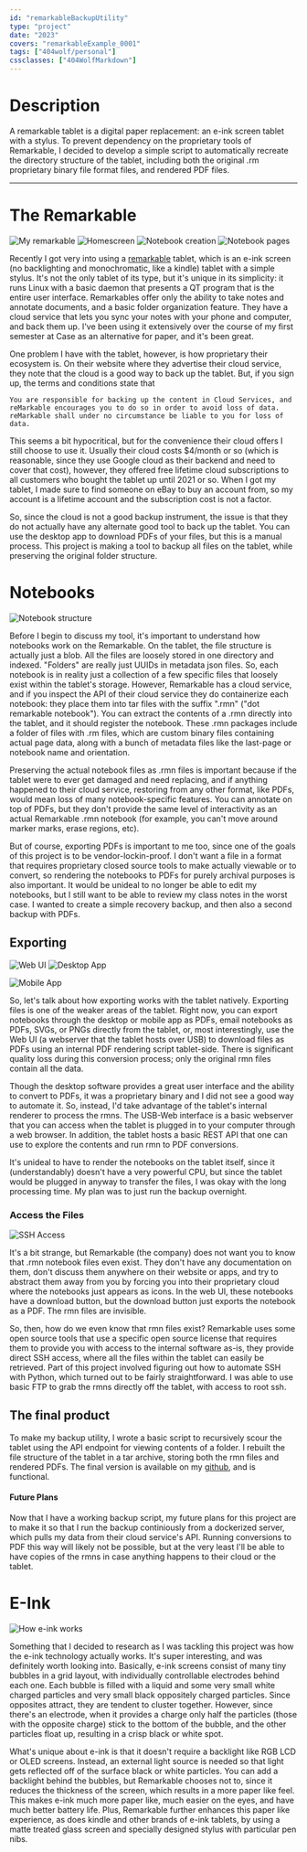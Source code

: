```yaml
---
id: "remarkableBackupUtility"
type: "project"
date: "2023"
covers: "remarkableExample_0001"
tags: ["404wolf/personal"]
cssclasses: ["404WolfMarkdown"]
---
```

# Description

A remarkable tablet is a digital paper replacement: an e-ink screen tablet with a stylus. To prevent dependency on the proprietary tools of Remarkable, I decided to develop a simple script to automatically recreate the directory structure of the tablet, including both the original .rm proprietary binary file format files, and rendered PDF files.

***

# The Remarkable

![My remarkable](remarkableExample_0001.JPG)
![Homescreen](interface1_0001.png)
![Notebook creation](interface2_0001.png)
![Notebook pages](interface3_0001.png)

Recently I got very into using a [remarkable](https://remarkable.com) tablet, which is an e-ink screen (no backlighting and monochromatic, like a kindle) tablet with a simple stylus. It's not the only tablet of its type, but it's unique in its simplicity: it runs Linux with a basic daemon that presents a QT program that is the entire user interface. Remarkables offer only the ability to take notes and annotate documents, and a basic folder organization feature. They have a cloud service that lets you sync your notes with your phone and computer, and back them up. I've been using it extensively over the course of my first semester at Case as an alternative for paper, and it's been great.

One problem I have with the tablet, however, is how proprietary their ecosystem is. On their website where they advertise their cloud service, they note that the cloud is a good way to back up the tablet. But, if you sign up, the terms and conditions state that

```
You are responsible for backing up the content in Cloud Services, and reMarkable encourages you to do so in order to avoid loss of data. reMarkable shall under no circumstance be liable to you for loss of data.
```

This seems a bit hypocritical, but for the convenience their cloud offers I still choose to use it. Usually their cloud costs $4/month or so (which is reasonable, since they use Google cloud as their backend and need to cover that cost), however, they offered free lifetime cloud subscriptions to all customers who bought the tablet up until 2021 or so. When I got my tablet, I made sure to find someone on eBay to buy an account from, so my account is a lifetime account and the subscription cost is not a factor.

So, since the cloud is not a good backup instrument, the issue is that they do not actually have any alternate good tool to back up the tablet. You can use the desktop app to download PDFs of your files, but this is a manual process. This project is making a tool to backup all files on the tablet, while preserving the original folder structure.

# Notebooks

![Notebook structure](aNotebookStructure_0001.png)

Before I begin to discuss my tool, it's important to understand how notebooks work on the Remarkable. On the tablet, the file structure is actually just a blob. All the files are loosely stored in one directory and indexed. "Folders" are really just UUIDs in metadata json files. So, each notebook is in reality just a collection of a few specific files that loosely exist within the tablet's storage. However, Remarkable has a cloud service, and if you inspect the API of their cloud service they do containerize each notebook: they place them into tar files with the suffix ".rmn" ("dot remarkable notebook"). You can extract the contents of a .rmn directly into the tablet, and it should register the notebook. These .rmn packages include a folder of files with .rm files, which are custom binary files containing actual page data, along with a bunch of metadata files like the last-page or notebook name and orientation.

Preserving the actual notebook files as .rmn files is important because if the tablet were to ever get damaged and need replacing, and if anything happened to their cloud service, restoring from any other format, like PDFs, would mean loss of many notebook-specific features. You can annotate on top of PDFs, but they don't provide the same level of interactivity as an actual Remarkable .rmn notebook (for example, you can't move around marker marks, erase regions, etc).

But of course, exporting PDFs is important to me too, since one of the goals of this project is to be vendor-lockin-proof. I don't want a file in a format that requires proprietary closed source tools to make actually viewable or to convert, so rendering the notebooks to PDFs for purely archival purposes is also important. It would be unideal to no longer be able to edit my notebooks, but I still want to be able to review my class notes in the worst case. I wanted to create a simple recovery backup, and then also a second backup with PDFs.

## Exporting

![Web UI](webUiAPI_0001.png)
![Desktop App](desktopApp_0001.png)

![Mobile App](mobileApp_0001.PNG|float=left|width=20)

So, let's talk about how exporting works with the tablet natively. Exporting files is one of the weaker areas of the tablet. Right now, you can export notebooks through the desktop or mobile app as PDFs, email notebooks as PDFs, SVGs, or PNGs directly from the tablet, or, most interestingly, use the Web UI (a webserver that the tablet hosts over USB) to download files as PDFs using an internal PDF rendering script tablet-side. There is significant quality loss during this conversion process; only the original rmn files contain all the data.

Though the desktop software provides a great user interface and the ability to convert to PDFs, it was a proprietary binary and I did not see a good way to automate it. So, instead, I'd take advantage of the tablet's internal renderer to process the rmns. The USB-Web interface is a basic webserver that you can access when the tablet is plugged in to your computer through a web browser. In addition, the tablet hosts a basic REST API that one can use to explore the contents and run rmn to PDF conversions.

It's unideal to have to render the notebooks on the tablet itself, since it (understandably) doesn't have a very powerful CPU, but since the tablet would be plugged in anyway to transfer the files, I was okay with the long processing time. My plan was to just run the backup overnight.

### Access the Files

![SSH Access](sshAccess_0001.png)

It's a bit strange, but Remarkable (the company) does not want you to know that .rmn notebook files even exist. They don't have any documentation on them, don't discuss them anywhere on their website or apps, and try to abstract them away from you by forcing you into their proprietary cloud where the notebooks just appears as icons. In the web UI, these notebooks have a download button, but the download button just exports the notebook as a PDF. The rmn files are invisible.

So, then, how do we even know that rmn files exist? Remarkable uses some open source tools that use a specific open source license that requires them to provide you with access to the internal software as-is, they provide direct SSH access, where all the files within the tablet can easily be retrieved. Part of this project involved figuring out how to automate SSH with Python, which turned out to be fairly straightforward. I was able to use basic FTP to grab the rmns directly off the tablet, with access to root ssh.

## The final product

To make my backup utility, I wrote a basic script to recursively scour the tablet using the API endpoint for viewing contents of a folder. I rebuilt the file structure of the tablet in a tar archive, storing both the rmn files and rendered PDFs. The final version is available on my [github](https://github.com/404Wolf/RemarkableBackup), and is functional.

#### Future Plans

Now that I have a working backup script, my future plans for this project are to make it so that I run the backup continiously from a dockerized server, which pulls my data from their cloud service's API. Running conversions to PDF this way will likely not be possible, but at the very least I'll be able to have copies of the rmns in case anything happens to their cloud or the tablet.

# E-Ink

![How e-ink works](einkDemo_0001.gif|width=40)

Something that I decided to research as I was tackling this project was how the e-ink technology actually works. It's super interesting, and was definitely worth looking into. Basically, e-ink screens consist of many tiny bubbles in a grid layout, with individually controllable electrodes behind each one. Each bubble is filled with a liquid and some very small white charged particles and very small black oppositely charged particles. Since opposites attract, they are tendent to cluster together. However, since there's an electrode, when it provides a charge only half the particles (those with the opposite charge) stick to the bottom of the bubble, and the other particles float up, resulting in a crisp black or white spot.

What's unique about e-ink is that it doesn't require a backlight like RGB LCD or OLED screens. Instead, an external light source is needed so that light gets reflected off of the surface black or white particles. You can add a backlight behind the bubbles, but Remarkable chooses not to, since it reduces the thickness of the screen, which results in a more paper like feel. This makes e-ink much more paper like, much easier on the eyes, and have much better battery life. Plus, Remarkable further enhances this paper like experience, as does kindle and other brands of e-ink tablets, by using a matte treated glass screen and specially designed stylus with particular pen nibs.
